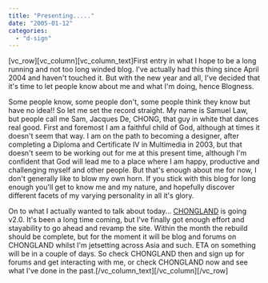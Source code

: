 ```yaml
---
title: "Presenting....."
date: "2005-01-12"
categories: 
  - "d-sign"
---
```


\[vc\_row\]\[vc\_column\]\[vc\_column\_text\]First entry in what I hope to be a long running and not too long winded blog. I've actually had this thing since April 2004 and haven't touched it. But with the new year and all, I've decided that it's time to let people know about me and what I'm doing, hence Blogness.

Some people know, some people don't, some people think they know but have no idea!! So let me set the record straight. My name is Samuel Law, but people call me Sam, Jacques De, CHONG, that guy in white that dances real good. First and foremost I am a faithful child of God, although at times it doesn't seem that way. I am on the path to becoming a designer, after completing a Diploma and Certificate IV in Multimedia in 2003, but that doesn't seem to be working out for me at this present time, although I'm confident that God will lead me to a place where I am happy, productive and challenging myself and other people. But that's enough about me for now, I don't generally like to blow my own horn. If you stick with this blog for long enough you'll get to know me and my nature, and hopefully discover different facets of my varying personality in all it's glory.

On to what I actually wanted to talk about today... [CHONGLAND](http://www.chongland.com/) is going v2.0. It's been a long time coming, but I've finally got enough effort and stayability to go ahead and revamp the site. Within the month the rebuild should be complete, but for the moment it will be blog and forums on CHONGLAND whilst I'm jetsetting across Asia and such. ETA on something will be in a couple of days. So check CHONGLAND then and sign up for forums and get interacting with me, or check CHONGLAND now and see what I've done in the past.\[/vc\_column\_text\]\[/vc\_column\]\[/vc\_row\]
